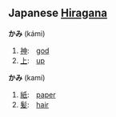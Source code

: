 ==Japanese [[Hiragana]]==
'''かみ''' (kámi)

# [[神]]:　[[god]]
# [[上]]:　[[up]]

'''かみ''' (kamí)
# [[紙]]:　[[paper]]
# [[髪]]:　[[hair]]